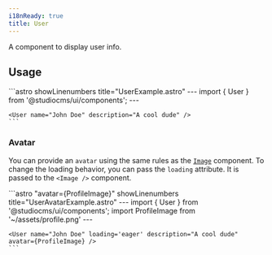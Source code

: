 ```yaml
---
i18nReady: true
title: User
---
```



A component to display user info.

## Usage

<Tabs>
  <TabItem label="Preview">
    <PreviewCard>
      <User name="John Doe" description="A cool dude" />
    </PreviewCard>
  </TabItem>
  <TabItem label="Code">
    ```astro showLinenumbers title="UserExample.astro"
    ---
    import { User } from '@studiocms/ui/components';
    ---

    <User name="John Doe" description="A cool dude" />
    ```
  </TabItem>
</Tabs>

### Avatar

You can provide an `avatar` using the same rules as the [`Image`](https://docs.astro.build/en/guides/images/#src-required) component.
To change the loading behavior, you can pass the `loading` attribute. It is passed to the `<Image />` component.

<Tabs>
  <TabItem label="Preview">
    <PreviewCard>
      <User name="John Doe" loading='eager' description="A cool dude" avatar={Avatar} />
    </PreviewCard>
  </TabItem>
  <TabItem label="Code">
    ```astro "avatar={ProfileImage}" showLinenumbers title="UserAvatarExample.astro"
    ---
    import { User } from '@studiocms/ui/components';
    import ProfileImage from '~/assets/profile.png'
    ---

    <User name="John Doe" loading='eager' description="A cool dude" avatar={ProfileImage} />
    ```
  </TabItem>
</Tabs>
